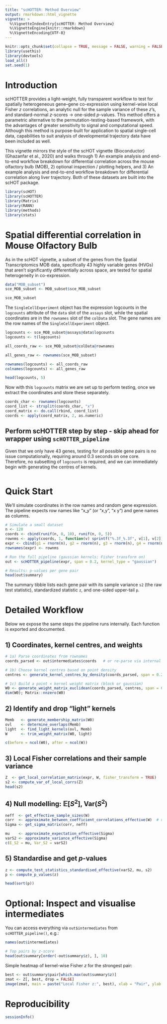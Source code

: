 ```yaml
---
title: "scHOTTER: Method Overview"
output: rmarkdown::html_vignette
vignette: >
  %\VignetteIndexEntry{scHOTTER: Method Overview}
  %\VignetteEngine{knitr::rmarkdown}
  %\VignetteEncoding{UTF-8}
---
```


```r
knitr::opts_chunk$set(collapse = TRUE, message = FALSE, warning = FALSE, comment = "#>")
library(usethis)
library(devtools)
load_all()
set.seed(1)
```

# Introduction

scHOTTER provides a light-weight, fully transparent workflow to test for spatially heterogeneous gene–gene co-expression using kernel-wise local Fisher $z$ correlations, an analytic null for the sample variance of these $z$’s, and standard-normal $z$-scores → one-sided $p$-values. This method offers a parametric alternative to the permutation-testing-based framework, with the advantages of greater sensitivity to signal and computational speed. Although this method is purpose-built for application to spatial single-cell data, capabilities to suit analysis of developmental trajectory data have been included as well.

This vignette mirrors the style of the scHOT vignette (Bioconductor) (Ghazanfar et al., 2020) and walks through 1) An example analysis and end-to-end workflow breakdown for differential correlation across the mouse olfactory bulb (MOB), 2) optional inspection / plotting helpers, and 3) An example analysis and end-to-end workflow breakdown for differential correlation along liver trajectory. Both of these datasets are built into the scHOT package. 

```r
library(scHOT)
library(scHOTTER)
library(Matrix)
library(RANN)
library(methods)
library(stats)
```

# Spatial differential correlation in Mouse Olfactory Bulb

As in the scHOT vignette, a subset of the genes from the Spatial Transcriptomics MOB data, specifically 43 highly variable genes (HVGs) that aren't significantly differentially across space, are tested for spatial heterogeneity in co-expression.

```r
data("MOB_subset")
sce_MOB_subset <- MOB_subset$sce_MOB_subset

sce_MOB_subset
```

The `SingleCellExperiment` object has the expression logcounts in the `logcounts` attribute of the `data` slot of the `assays` slot, while the spatial coordinates are in the `rownames` slot of the `colData` slot. The gene names are the row names of the `SingleCellExperiment` object.

```r
logcounts <- sce_MOB_subset@assays@data$logcounts
logcounts <- t(logcounts)

all_coords_raw <- sce_MOB_subset@colData@rownames

all_genes_raw <- rownames(sce_MOB_subset)

rownames(logcounts) <- all_coords_raw
colnames(logcounts) <- all_genes_raw

head(logcounts, 5)
```

Now with this `logcounts` matrix we are set up to perform testing, once we extract the coordinates and store these separately.

```r
coords_char <- rownames(logcounts)
coord_list <- strsplit(coords_char, "x")
coord_matrix <- do.call(rbind, coord_list)
coords <- apply(coord_matrix, 2, as.numeric)
```

## Perform scHOTTER step by step - skip ahead for wrapper using `scHOTTER_pipeline`

Given that we only have 43 genes, testing for all possible gene pairs is no issue computationally, requiring around 0.3 seconds on one core. Therefore, no subsetting of `logcounts` is required, and we can immediately begin with generating the centres of kernels.

```r

```


# Quick Start 

We’ll simulate coordinates in the row names and random gene expression. The pipeline expects row names like "x_y" (or "x,y", "x y") and gene names as columns.

```r
# Simulate a small dataset
n <- 120
coords <- cbind(runif(n, 0, 10), runif(n, 0, 5))
rownms <- apply(coords, 1, function(v) sprintf("%.3f_%.3f", v[1], v[2]))
expr <- cbind(g1 = rnorm(n), g2 = rnorm(n), g3 = rnorm(n), g4 = rnorm(n))
rownames(expr) <- rownms

# Run the full pipeline (gaussian kernels; Fisher transform on)
out <- scHOTTER_pipeline(expr, span = 0.2, kernel_type = "gaussian")

# Results: p-values per gene pair
head(out$summary)
```

The summary tibble lists each gene pair with its sample variance `s2` (the raw test statistic), standardized statistic `z`, and one-sided upper-tail `p`.

# Detailed Workflow

Below we expose the same steps the pipeline runs internally. Each function is exported and documented.

## 1) Coordinates, kernel centres, and weights



```r
# 1a) Parse coordinates from rownames
coords_parsed <- out$intermediates$coords   # or re-parse via internal helper

# 1b) Choose kernel centres based on point density
centres <- generate_kernel_centres_by_density(coords_parsed, span = 0.2)

# 1c) Build a point × kernel weight matrix (block or gaussian)
W0 <- generate_weight_matrix_euclidean(coords_parsed, centres, span = 0.2, type = "gaussian")
dim(W0); Matrix::nnzero(W0)
```

## 2) Identify and drop "light" kernels

```r
Memb   <- generate_membership_matrix(W0)
ovl    <- determine_overlaps(Memb)
light  <- find_light_kernels(ovl, Memb)
W      <- trim_weight_matrix(W0, light)

c(before = ncol(W0), after = ncol(W))
```

## 3) Local Fisher correlations and their sample variance

```r
Z  <- get_local_correlation_matrix(expr, W, fisher_transform = TRUE)
s2 <- compute_var_of_local_corrs(Z)
head(s2)
```

## 4) Null modelling: $\mathbb{E}[S^2]$, $\mathrm{Var}(S^2)$

```r
neff  <- get_effective_sample_sizes(W)
corr  <- approximate_between_coefficient_correlations_effective(W)  # unattenuated overlap corr
Sigma <- get_sigma_matrix(corr, neff)

mu    <- approximate_expectation_effective(Sigma)
varS2 <- approximate_variance_effective(Sigma)
c(E_S2 = mu, Var_S2 = varS2)
```

## 5) Standardise and get $p$-values

```r
z <- compute_test_statistics_standardised_effective(varS2, mu, s2)
p <- compute_p_values(z)

head(sort(p))
```

# Optional: Inspect and visualise intermediates

You can access everything via `out$intermediates` from `scHOTTER_pipeline()`, e.g.:

```r
names(out$intermediates)

# Top pairs by z-score
head(out$summary[order(-out$summary$z), ], 10)
```

Simple heatmap of kernel-wise Fisher $z$ for the strongest pair:

```r
best <- out$summary$pair[which.max(out$summary$z)]
zmat <- Z[, best, drop = FALSE]
image(zmat, main = paste("Local Fisher z:", best), xlab = "Pair", ylab = "Kernel index")
```

# Reproducibility

```r
sessionInfo()
```
